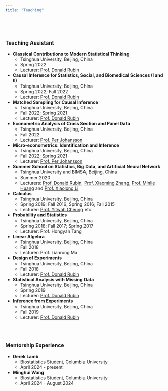 ```yaml
---
title: "Teaching"
---
```


<br><br>

### Teaching Assistant

- **Classical Contributions to Modern Statistical Thinking**
  - Tsinghua University, Beijing, China
  - Spring 2022
  - Lecturer: [Prof. Donald Rubin](https://statistics.fas.harvard.edu/people/donald-b-rubin)

- **Causal Inference for Statistics, Social, and Biomedical Sciences (I and II)**
  - Tsinghua University, Beijing, China
  - Spring 2022; Fall 2022
  - Lecturer: [Prof. Donald Rubin](https://statistics.fas.harvard.edu/people/donald-b-rubin)

- **Matched Sampling for Causal Inference**
  - Tsinghua University, Beijing, China
  - Fall 2022; Spring 2021
  - Lecturer: [Prof. Donald Rubin](https://statistics.fas.harvard.edu/people/donald-b-rubin)

- **Econometric Analysis of Cross Section and Panel Data**
  - Tsinghua University, Beijing, China
  - Fall 2022
  - Lecturer: [Prof. Per Johansson](https://www.uu.se/en/contact-and-organisation/staff?query=N99-616)

- **Micro-econometrics: Identification and Inference**
  - Tsinghua University, Beijing, China
  - Fall 2022; Spring 2021
  - Lecturer: [Prof. Per Johansson](https://www.uu.se/en/contact-and-organisation/staff?query=N99-616)

- **Summer School on Statistics, Big Data, and Artificial Neural Network**
  - Tsinghua University and BIMSA, Beijing, China
  - Summer 2020
  - Lecturers: [Prof. Donald Rubin](https://statistics.fas.harvard.edu/people/donald-b-rubin), [Prof. Xiaoming Zhang](https://www.bimsa.cn/detail/xiaomingzhang.html?s=%2F%2Fzh-CN%2Fdetail%2Fxiaomingzhang.html), [Prof. Minlie Huang](http://coai.cs.tsinghua.edu.cn/hml) and [Prof. Xiaolong Li](https://faculty.bjtu.edu.cn/9089/)

- **Calculus**
  - Tsinghua University, Beijing, China
  - Spring 2019; Fall 2016; Spring 2016; Fall 2015
  - Lecturer: [Prof. Yitwah Cheung](https://ymsc.tsinghua.edu.cn/en/info/1031/2454.htm) etc.

- **Probability and Statistics**
  - Tsinghua University, Beijing, China
  - Spring 2018; Fall 2017; Spring 2017
  - Lecturer: Prof. Hongyan Tang

- **Linear Algebra**
  - Tsinghua University, Beijing, China
  - Fall 2018
  - Lecturer: Prof. Lianrong Ma

- **Design of Experiments**
  - Tsinghua University, Beijing, China
  - Fall 2018
  - Lecturer: [Prof. Donald Rubin](https://statistics.fas.harvard.edu/people/donald-b-rubin)

- **Statistical Analysis with Missing Data**
  - Tsinghua University, Beijing, China
  - Spring 2019
  - Lecturer: [Prof. Donald Rubin](https://statistics.fas.harvard.edu/people/donald-b-rubin)

- **Inference from Experiments**
  - Tsinghua University, Beijing, China
  - Fall 2019
  - Lecturer: [Prof. Donald Rubin](https://statistics.fas.harvard.edu/people/donald-b-rubin)

<br><br>


### Mentorship Experience

- **Derek Lamb**
  - Biostatistics Student, Columbia University
  - April 2024 - present

- **Minghui Wang**
  - Biostatistics Student, Columbia University
  - April 2024 - August 2024
